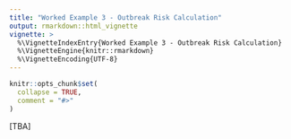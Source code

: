 ```yaml
---
title: "Worked Example 3 - Outbreak Risk Calculation"
output: rmarkdown::html_vignette
vignette: >
  %\VignetteIndexEntry{Worked Example 3 - Outbreak Risk Calculation}
  %\VignetteEngine{knitr::rmarkdown}
  %\VignetteEncoding{UTF-8}
---
```


```r
knitr::opts_chunk$set(
  collapse = TRUE,
  comment = "#>"
)
```

[TBA]
